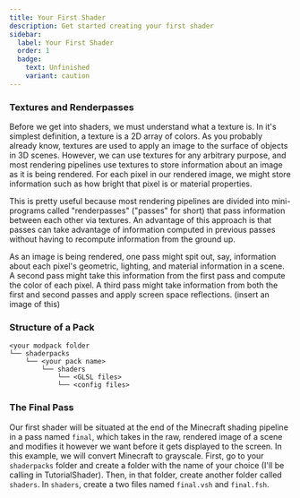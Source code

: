 ```yaml
---
title: Your First Shader
description: Get started creating your first shader
sidebar:
  label: Your First Shader
  order: 1
  badge:
    text: Unfinished
    variant: caution
---
```


### Textures and Renderpasses

Before we get into shaders, we must understand what a texture is. In it's simplest definition, a texture is a 2D array of colors. As you probably already know, textures are used to apply an image to the surface of objects in 3D scenes. However, we can use textures for any arbitrary purpose, and most rendering pipelines use textures to store information about an image as it is being rendered. For each pixel in our rendered image, we might store information such as how bright that pixel is or material properties. 

This is pretty useful because most rendering pipelines are divided into mini-programs called "renderpasses" ("passes" for short) that pass information between each other via textures. An advantage of this approach is that passes can take advantage of information computed in previous passes without having to recompute information from the ground up.

As an image is being rendered, one pass might spit out, say, information about each pixel's geometric, lighting, and material information in a scene. A second pass might take this information from the first pass and compute the color of each pixel. A third pass might take information from both the first and second passes and apply screen space reflections. 
(insert an image of this)

### Structure of a Pack 

```
<your modpack folder
└── shaderpacks
    └── <your pack name>
        └── shaders
            └── <GLSL files>
            └── <config files>

```


### The Final Pass

Our first shader will be situated at the end of the Minecraft shading pipeline in a pass named `final`, which takes in the raw, rendered image of a scene and modifies it however we want before it gets displayed to the screen. In this example, we will convert Minecraft to grayscale. First, go to your `shaderpacks` folder and create a folder with the name of your choice (I'll be calling in TutorialShader). Then, in that folder, create another folder called `shaders`. In `shaders`, create a two files named `final.vsh` and `final.fsh`. 